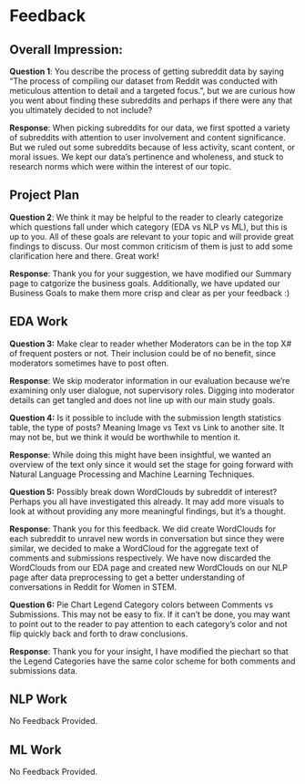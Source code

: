 # Feedback

## Overall Impression:

**Question 1**: You describe the process of getting subreddit data by saying "The process of compiling our dataset from Reddit was conducted with meticulous attention to detail and a targeted focus.", but we are curious how you went about finding these subreddits and perhaps if there were any that you ultimately decided to not include?

**Response**: When picking subreddits for our data, we first spotted a variety of subreddits with attention to user involvement and content significance. But we ruled out some subreddits because of less activity, scant content, or moral issues. We kept our data's pertinence and wholeness, and stuck to research norms which were within the interest of our topic.

## Project Plan

**Question 2**: We think it may be helpful to the reader to clearly categorize which questions fall under which category (EDA vs NLP vs ML), but this is up to you. All of these goals are relevant to your topic and will provide great findings to discuss. Our most common criticism of them is just to add some clarification here and there. Great work!

**Response**: Thank you for your suggestion, we have modified our Summary page to catgorize the business goals. Additionally, we have updated our Business Goals to make them more crisp and clear as per your feedback :)

## EDA Work

**Question 3:** Make clear to reader whether Moderators can be in the top X# of frequent posters or not. Their inclusion could be of no benefit, since moderators sometimes have to post often.

**Response**: We skip moderator information in our evaluation because we're examining only user dialogue, not supervisory roles. Digging into moderator details can get tangled and does not line up with our main study goals.

**Question 4:** Is it possible to include with the submission length statistics table, the type of posts? Meaning Image vs Text vs Link to another site. It may not be, but we think it would be worthwhile to mention it.

**Response**: While doing this might have been insightful, we wanted an overview of the text only since it would set the stage for going forward with Natural Language Processing and Machine Learning Techniques.

**Question 5:** Possibly break down WordClouds by subreddit of interest? Perhaps you all have investigated this already. It may add more visuals to look at without providing any more meaningful findings, but it's a thought.

**Response**: Thank you for this feedback. We did create WordClouds for each subreddit to unravel new words in conversation but since they were similar, we decided to make a WordCloud for the aggregate text of comments and submissions respectively. We have now discarded the WordClouds from our EDA page and created new WordClouds on our NLP page after data preprocessing to get a better understanding of conversations in Reddit for Women in STEM.

**Question 6:** Pie Chart Legend Category colors between Comments vs Submissions. This may not be easy to fix. If it can't be done, you may want to point out to the reader to pay attention to each category's color and not flip quickly back and forth to draw conclusions.

**Response**: Thank you for your insight, I have modified the piechart so that the Legend Categories have the same color scheme for both comments and submissions data.

## NLP Work

No Feedback Provided.

## ML Work

No Feedback Provided.
